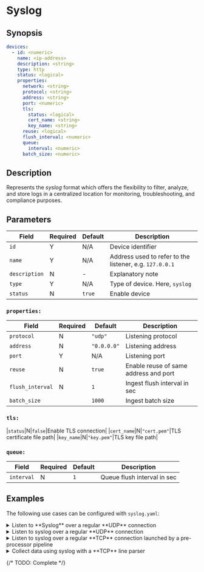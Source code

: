 # Syslog

## Synopsis

```yaml {5}
devices:
  - id: <numeric>
    name: <ip-address>
    description: <string>
    type: http
    status: <logical>
    properties:
      network: <string>
      protocol: <string>
      address: <string>
      port: <numeric>
      tls:
        status: <logical>
        cert_name: <string>
        key_name: <string>
      reuse: <logical>
      flush_interval: <numeric>
      queue:
        interval: <numeric>
      batch_size: <numeric>
```

## Description

Represents the _syslog_ format which offers the flexibility to filter, analyze, and store logs in a centralized location for monitoring, troubleshooting, and compliance purposes.

## Parameters

|Field|Required|Default|Description|
|---|---|---|---|
|`id`|Y|N/A|Device identifier|
|`name`|Y|N/A|Address used to refer to the listener, e.g. `127.0.0.1`|
|`description`|N|-|Explanatory note|
|`type`|Y|N/A|Type of device. Here, `syslog`|
|`status`|N|`true`|Enable device|

### `properties:`

|Field|Required|Default|Description|
|---|---|---|---|
|`protocol`|N|`"udp"`|Listening protocol|
|`address`|N|`"0.0.0.0"`|Listening address|
|`port`|Y|N/A|Listening port|
|`reuse`|N|`true`|Enable reuse of same address and port|
|`flush_interval`|N|`1`|Ingest flush interval in sec|
|`batch_size`||`1000`|Ingest batch size|

### `tls:`

|`status`|N|`false`|Enable TLS connection|
|`cert_name`|N|`"cert.pem"`|TLS certificate file path|
|`key_name`|N|`"key.pem"`|TLS key file path|

### `queue:`

|Field|Required|Default|Description|
|---|---|---|---|
|`interval`|N|`1`|Queue flush interval in sec|

## Examples

The following use cases can be configured with `syslog.yaml`:

<details>
<summary>Listen to **Syslog** over a regular **UDP** connection</summary>
```yaml
devices:
  id: {0..9}+
  name: "<some-name>"
  type: syslog
  properties:
    address: "0.0.0.0"
    port: 514
```
</details>

<details>
<summary>Listen to syslog over a regular **UDP** connection</summary>
```yaml
```
</details>

<details>
<summary>Listen to syslog over a regular **TCP** connection launched by a pre-processor pipeline</summary>
```yaml
```
</details>

<details>
<summary>Collect data using syslog with a **TCP** line parser</summary>
```yaml
```
</details>

{/* TODO: Complete */}